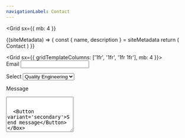 ```yaml
---
navigationLabel: Contact
---
```

<Grid
  sx={{
    mb: 4
  }}
>

<SiteMetaData>
  {(siteMetadata) => {
    const { name, description } = siteMetadata
    return (
      <Fragment>
        <Heading variant="styles.h1">Contact</Heading>
      </Fragment>
    )
  }}
</SiteMetaData>
</Grid>

<Grid  sx={{ gridTemplateColumns: ['1fr', '1fr', '1fr 1fr'], mb: 4 }}>  
<Box as="form">
  <Label htmlFor="input">Email</Label>
  <Input name="username" mb={3} />

  <Label htmlFor="select">Select</Label>
  <Select name="select" mb={3}>
    <option>Quality Engineering</option>
    <option>Accessibility Audit</option>
    <option>General</option>
  </Select>

  <Label htmlFor="textarea">Message</Label>
  <Textarea name="textarea" rows="6" mb={3} />


  <Button variant='secondary'>Send message</Button>
</Box>
<Box>
</Box>
</Grid>

<!-- Calendly inline widget begin -->
<div class="calendly-inline-widget" data-url="https://calendly.com/jaffamonkeyltd/intro-call" style="min-width:320px;height:630px;"></div>
<script type="text/javascript" src="https://assets.calendly.com/assets/external/widget.js" async></script>
<!-- Calendly inline widget end -->

<Grid
  sx={{
    mb: 6
  }}
>
  <Box p={1}>
    &copy; jaffamonkey Ltd.
  </Box>
</Grid>